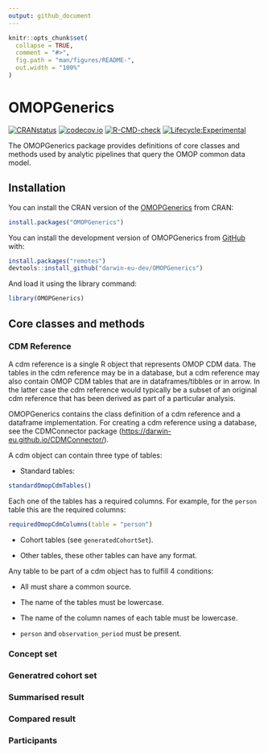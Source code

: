 ```yaml
---
output: github_document
---
```


<!-- README.md is generated from README.Rmd. Please edit that file -->

```r
knitr::opts_chunk$set(
  collapse = TRUE,
  comment = "#>",
  fig.path = "man/figures/README-",
  out.width = "100%"
)
```

# OMOPGenerics

[![CRANstatus](https://www.r-pkg.org/badges/version/OMOPGenerics)](https://CRAN.R-project.org/package=OMOPGenerics) [![codecov.io](https://codecov.io/github/darwin-eu/OMOPGenerics/coverage.svg?branch=main)](https://app.codecov.io/github/darwin-eu/OMOPGenerics?branch=main) [![R-CMD-check](https://github.com/darwin-eu/OMOPGenerics/workflows/R-CMD-check/badge.svg)](https://github.com/darwin-eu/OMOPGenerics/actions) [![Lifecycle:Experimental](https://img.shields.io/badge/Lifecycle-Experimental-339999)](https://lifecycle.r-lib.org/articles/stages.html)

The OMOPGenerics package provides definitions of core classes and methods used by analytic pipelines that query the OMOP common data model.

## Installation

You can install the CRAN version of the [OMOPGenerics](https://CRAN.R-project.org/package=OMOPGenerics) from CRAN:

```r
install.packages("OMOPGenerics")
```


You can install the development version of OMOPGenerics from [GitHub](https://github.com/) with:

```r
install.packages("remotes")
devtools::install_github("darwin-eu-dev/OMOPGenerics")
```

And load it using the library command:
```r
library(OMOPGenerics)
```


## Core classes and methods

### CDM Reference

A cdm reference is a single R object that represents OMOP CDM data. The tables in the cdm reference may be in a database, but a cdm reference may also contain OMOP CDM tables that are in dataframes/tibbles or in arrow. In the latter case the cdm reference would typically be a subset of an original cdm reference that has been derived as part of a particular analysis.

OMOPGenerics contains the class definition of a cdm reference and a dataframe implementation. For creating a cdm reference using a database, see the CDMConnector package (<https://darwin-eu.github.io/CDMConnector/>).

A cdm object can contain three type of tables:

* Standard tables:
```r
standardOmopCdmTables()
```
Each one of the tables has a required columns. For example, for the `person` table this are the required columns:
```r
requiredOmopCdmColumns(table = "person")
```

* Cohort tables (see `generatedCohortSet`).

* Other tables, these other tables can have any format. 

Any table to be part of a cdm object has to fulfill 4 conditions:

- All must share a common source.

- The name of the tables must be lowercase.

- The name of the column names of each table must be lowercase.

- `person` and `observation_period` must be present.


### Concept set


### Generatred cohort set


### Summarised result


### Compared result


### Participants
